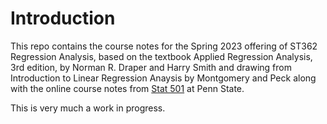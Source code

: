 # Introduction {.unnumbered}

This repo contains the course notes for the Spring 2023 offering of ST362 Regression Analysis, based on the textbook Applied Regression Analysis, 3rd edition, by Norman R. Draper and Harry Smith and drawing from Introduction to Linear Regression Anaysis by Montgomery and Peck along with the online course notes from [Stat 501](https://online.stat.psu.edu/stat501/lesson/1) at Penn State.

This is very much a work in progress.
